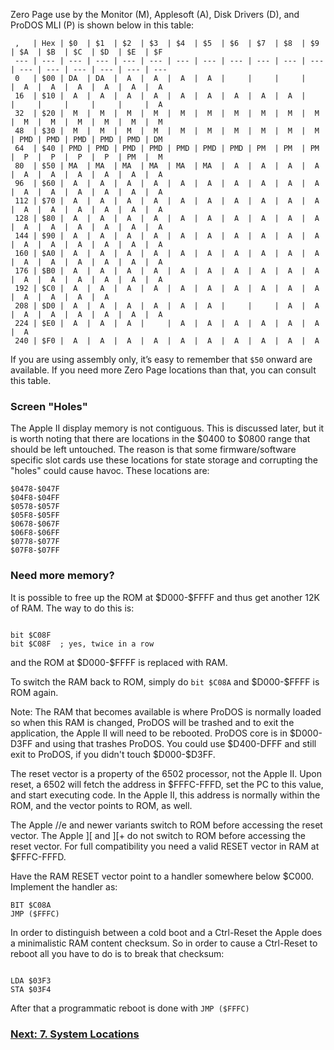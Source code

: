 Zero Page use by the Monitor (M), Applesoft (A), Disk Drivers (D), and ProDOS MLI (P) is shown below in this table:

<pre> ,   | Hex | $0  | $1  | $2  | $3  | $4  | $5  | $6  | $7  | $8  | $9  | $A  | $B  | $C  | $D  | $E  | $F  
 --- | --- | --- | --- | --- | --- | --- | --- | --- | --- | --- | --- | --- | --- | --- | --- | --- | ---  
 0   | $00 | DA  | DA  |  A  |  A  |  A  |  A  |     |     |     |     |  A  |  A  |  A  |  A  |  A  |  A  
 16  | $10 |  A  |  A  |  A  |  A  |  A  |  A  |  A  |  A  |  A  |     |     |     |     |     |     |  A  
 32  | $20 |  M  |  M  |  M  |  M  |  M  |  M  |  M  |  M  |  M  |  M  |  M  |  M  |  M  |  M  |  M  |  M  
 48  | $30 |  M  |  M  |  M  |  M  |  M  |  M  |  M  |  M  |  M  |  M  | PMD | PMD | PMD | PMD | PMD | DM  
 64  | $40 | PMD | PMD | PMD | PMD | PMD | PMD | PMD | PM  | PM  | PM  |  P  |  P  |  P  |  P  | PM  |  M  
 80  | $50 | MA  | MA  | MA  | MA  | MA  | MA  |  A  |  A  |  A  |  A  |  A  |  A  |  A  |  A  |  A  |  A  
 96  | $60 |  A  |  A  |  A  |  A  |  A  |  A  |  A  |  A  |  A  |  A  |  A  |  A  |  A  |  A  |  A  |  A  
 112 | $70 |  A  |  A  |  A  |  A  |  A  |  A  |  A  |  A  |  A  |  A  |  A  |  A  |  A  |  A  |  A  |  A  
 128 | $80 |  A  |  A  |  A  |  A  |  A  |  A  |  A  |  A  |  A  |  A  |  A  |  A  |  A  |  A  |  A  |  A  
 144 | $90 |  A  |  A  |  A  |  A  |  A  |  A  |  A  |  A  |  A  |  A  |  A  |  A  |  A  |  A  |  A  |  A  
 160 | $A0 |  A  |  A  |  A  |  A  |  A  |  A  |  A  |  A  |  A  |  A  |  A  |  A  |  A  |  A  |  A  |  A  
 176 | $B0 |  A  |  A  |  A  |  A  |  A  |  A  |  A  |  A  |  A  |  A  |  A  |  A  |  A  |  A  |  A  |  A  
 192 | $C0 |  A  |  A  |  A  |  A  |  A  |  A  |  A  |  A  |  A  |  A  |  A  |  A  |  A  |  A    
 208 | $D0 |  A  |  A  |  A  |  A  |  A  |  A  |     |     |  A  |  A  |  A  |  A  |  A  |  A  |  A  |  A  
 224 | $E0 |  A  |  A  |  A  |     |  A  |  A  |  A  |  A  |  A  |  A  |  A    
 240 | $F0 |  A  |  A  |  A  |  A  |  A  |  A  |  A  |  A  |  A  |  A    </pre>
If you are using assembly only, it’s easy to remember that <code>$50</code> onward are available. If you need more Zero Page locations than that, you can consult this table.

=== Screen "Holes" ===
The Apple II display memory is not contiguous.  This is discussed later, but it is worth noting that there are locations in the $0400 to $0800 range that should be left untouched.  The reason is that some firmware/software specific slot cards use these locations for state storage and corrupting the "holes" could cause havoc.  These locations are: 
<pre>
$0478-$047F  
$04F8-$04FF  
$0578-$057F  
$05F8-$05FF  
$0678-$067F  
$06F8-$06FF  
$0778-$077F  
$07F8-$07FF  
</pre>

=== Need more memory? ===
It is possible to free up the ROM at $D000-$FFFF and thus get another 12K of RAM.  The way to do this is: 
<pre> 
bit $C08F  
bit $C08F  ; yes, twice in a row  
</pre>
and the ROM at $D000-$FFFF is replaced with RAM.

To switch the RAM back to ROM, simply do <code>bit $C08A</code> and $D000-$FFFF is ROM again.  

Note: The RAM that becomes available is where ProDOS is normally loaded so when this RAM is changed, ProDOS will be trashed and to exit the application, the Apple II will need to be rebooted. ProDOS core is in $D000-D3FF and using that trashes ProDOS.  You could use $D400-DFFF and still exit to ProDOS, if you didn't touch $D000-$D3FF.  

The reset vector is a property of the 6502 processor, not the Apple II. Upon reset, a 6502 will fetch the address in $FFFC-FFFD, set the PC to this value, and start executing code. In the Apple II, this address is normally within the ROM, and the vector points to ROM, as well.  

The Apple //e and newer variants switch to ROM before accessing the reset vector. The Apple <nowiki>][</nowiki> and <nowiki>][+</nowiki> do not switch to ROM before accessing the reset vector. For full compatibility you need a valid RESET vector in RAM at $FFFC-FFFD. 

Have the RAM RESET vector point to a handler somewhere below $C000. Implement the handler as: 
<pre>
BIT $C08A
JMP ($FFFC)
</pre> 

In order to distinguish between a cold boot and a Ctrl-Reset the Apple does a minimalistic RAM content checksum. So in order to cause a Ctrl-Reset to reboot all you have to do is to break that checksum:
<pre> 
LDA $03F3 
STA $03F4 
</pre> 

After that a programmatic reboot is done with <code> JMP ($FFFC) </code>

=== [https://github.com/cc65/wiki/wiki/Apple-II-7.-System-Locations Next: 7. System Locations] ===
